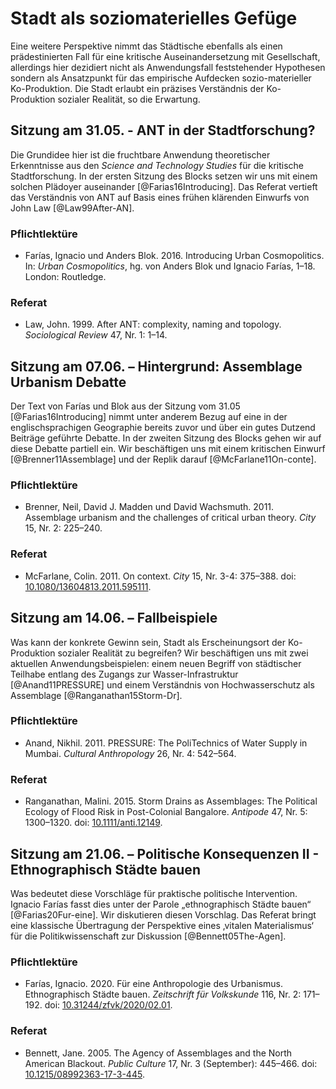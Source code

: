 # Stadt als soziomaterielles Gefüge

Eine weitere Perspektive nimmt das Städtische ebenfalls als einen prädestinierten Fall für eine kritische Auseinandersetzung mit Gesellschaft, allerdings hier dezidiert nicht als Anwendungsfall feststehender Hypothesen sondern als Ansatzpunkt für das empirische Aufdecken sozio-materieller Ko-Produktion. Die Stadt erlaubt ein präzises Verständnis der Ko-Produktion sozialer Realität, so die Erwartung.

## Sitzung am 31.05. - ANT in der Stadtforschung?

Die Grundidee hier ist die fruchtbare Anwendung theoretischer Erkenntnisse aus den _Science and Technology Studies_ für die kritische Stadtforschung. In der ersten Sitzung des Blocks setzen wir uns mit einem solchen Plädoyer auseinander [@Farias16Introducing]. Das Referat vertieft das Verständnis von ANT auf Basis eines frühen klärenden Einwurfs von John Law [@Law99After-AN].

### Pflichtlektüre {.unlisted .unnumbered}

- Farías, Ignacio und Anders Blok. 2016. Introducing Urban Cosmopolitics. In: *Urban Cosmopolitics*, hg. von Anders Blok und Ignacio Farías, 1--18. London: Routledge.

### Referat {.unlisted .unnumbered}

- Law, John. 1999. After ANT: complexity, naming and topology. *Sociological Review* 47, Nr. 1: 1--14.

## Sitzung am 07.06. -- Hintergrund: Assemblage Urbanism Debatte

Der Text von Farías und Blok aus der Sitzung vom 31.05 [@Farias16Introducing] nimmt unter anderem Bezug auf eine in der englischsprachigen Geographie bereits zuvor und über ein gutes Dutzend Beiträge geführte Debatte. In der zweiten Sitzung des Blocks gehen wir auf diese Debatte partiell ein. Wir beschäftigen uns mit einem kritischen Einwurf [@Brenner11Assemblage] und der Replik darauf [@McFarlane11On-conte].  

### Pflichtlektüre {.unlisted .unnumbered}

- Brenner, Neil, David J. Madden und David Wachsmuth. 2011. Assemblage urbanism and the challenges of critical urban theory. *City* 15, Nr. 2: 225--240.

### Referat {.unlisted .unnumbered}

- McFarlane, Colin. 2011. On context. *City* 15, Nr. 3-4: 375--388. doi: [10.1080/13604813.2011.595111](https://doi.org/10.1080/13604813.2011.595111).

## Sitzung am 14.06. -- Fallbeispiele

Was kann der konkrete Gewinn sein, Stadt als Erscheinungsort der Ko-Produktion sozialer Realität zu begreifen? Wir beschäftigen uns mit zwei aktuellen Anwendungsbeispielen: einem neuen Begriff von städtischer Teilhabe entlang des Zugangs zur Wasser-Infrastruktur [@Anand11PRESSURE] und einem Verständnis von Hochwasserschutz als Assemblage [@Ranganathan15Storm-Dr].

### Pflichtlektüre {.unlisted .unnumbered}

- Anand, Nikhil. 2011. PRESSURE: The PoliTechnics of Water Supply in Mumbai. *Cultural Anthropology* 26, Nr. 4: 542--564.

### Referat {.unlisted .unnumbered}

- Ranganathan, Malini. 2015. Storm Drains as Assemblages: The Political Ecology of Flood Risk in Post-Colonial Bangalore. *Antipode* 47, Nr. 5: 1300--1320. doi: [10.1111/anti.12149](https://doi.org/10.1111/anti.12149).

## Sitzung am 21.06. -- Politische Konsequenzen II - Ethnographisch Städte bauen

Was bedeutet diese Vorschläge für praktische politische Intervention. Ignacio Farías fasst dies unter der Parole „ethnographisch Städte bauen“ [@Farias20Fur-eine]. Wir diskutieren diesen Vorschlag. Das Referat bringt eine klassische Übertragung der Perspektive eines ‚vitalen Materialismus‘ für die Politikwissenschaft zur Diskussion [@Bennett05The-Agen].

### Pflichtlektüre {.unlisted .unnumbered}

- Farías, Ignacio. 2020. Für eine Anthropologie des Urbanismus. Ethnographisch Städte bauen. *Zeitschrift für Volkskunde* 116, Nr. 2: 171--192. doi: [10.31244/zfvk/2020/02.01](https://doi.org/10.31244/zfvk/2020/02.01).

### Referat {.unlisted .unnumbered}

- Bennett, Jane. 2005. The Agency of Assemblages and the North American Blackout. *Public Culture* 17, Nr. 3 (September): 445--466. doi: [10.1215/08992363-17-3-445](https://doi.org/10.1215/08992363-17-3-445).

\pagebreak
